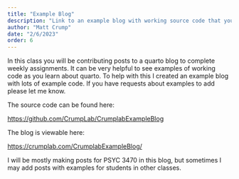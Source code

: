 ```yaml
---
title: "Example Blog"
description: "Link to an example blog with working source code that you can use as a resource for this class"
author: "Matt Crump"
date: "2/6/2023"
order: 6
---
```


In this class you will be contributing posts to a quarto blog to complete weekly assignments. It can be very helpful to see examples of working code as you learn about quarto. To help with this I created an example blog with lots of example code. If you have requests about examples to add please let me know.

The source code can be found here:

<https://github.com/CrumpLab/CrumplabExampleBlog>

The blog is viewable here:

<https://crumplab.com/CrumplabExampleBlog/>

I will be mostly making posts for PSYC 3470 in this blog, but sometimes I may add posts with examples for students in other classes.






